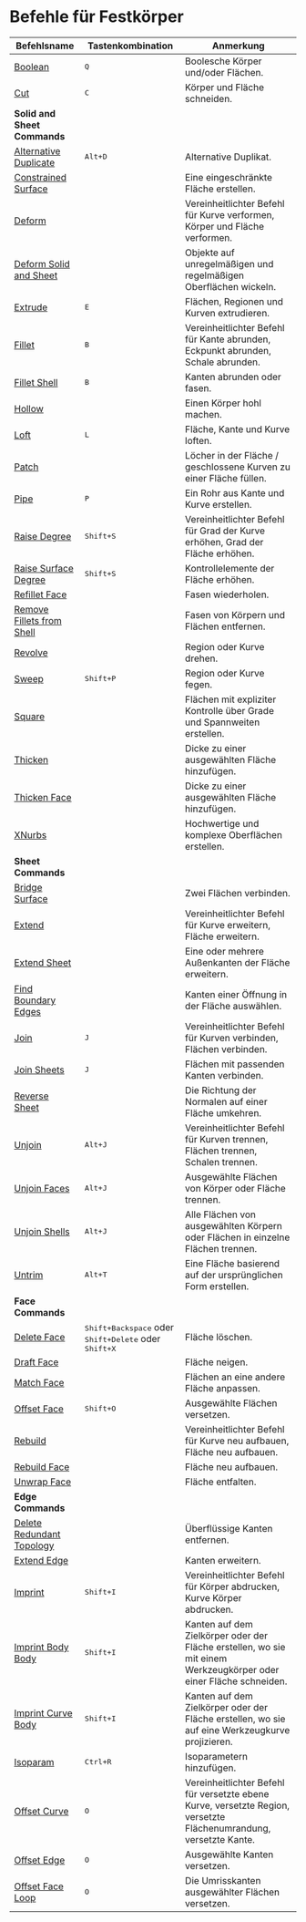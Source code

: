 # Befehle für Festkörper

| Befehlsname                                                 | Tastenkombination                     | Anmerkung                                                                                      |
| ------------------------------------------------------------ | ---------------------------- | ---------------------------------------------------------------------------------------- |
| [Boolean](/solid/boolean)                                     | <kbd>Q</kbd>                 | Boolesche Körper und/oder Flächen.                                                       |
| [Cut](/solid/cut)                                             | <kbd>C</kbd>                 | Körper und Fläche schneiden.                                                              |
| **Solid and Sheet Commands**                                 |                              |                                                                                          |
| [Alternative Duplicate](/solid/alternative-duplicate)         | <kbd>Alt+D</kbd>           | Alternative Duplikat.                                                                     |
| [Constrained Surface](/solid/constrained-surface)             |                              | Eine eingeschränkte Fläche erstellen.                                                    |
| [Deform](/solid/deform)                                      |                               | Vereinheitlichter Befehl für Kurve verformen, Körper und Fläche verformen.                |
| [Deform Solid and Sheet](/solid/deform-solid-and-sheet)       |                               | Objekte auf unregelmäßigen und regelmäßigen Oberflächen wickeln.                         |
| [Extrude](/solid/extrude)                                     | <kbd>E</kbd>                 | Flächen, Regionen und Kurven extrudieren.                                                |
| [Fillet](/solid/fillet)                                       | <kbd>B</kbd>                 | Vereinheitlichter Befehl für Kante abrunden, Eckpunkt abrunden, Schale abrunden.         |
| [Fillet Shell](/solid/fillet-shell)                           | <kbd>B</kbd>                 | Kanten abrunden oder fasen.                                                              |
| [Hollow](/solid/hollow)                                       |                              | Einen Körper hohl machen.                                                                 |
| [Loft](/solid/loft)                                           | <kbd>L</kbd>                 | Fläche, Kante und Kurve loften.                                                          |
| [Patch](/solid/patch)                                         |                              | Löcher in der Fläche / geschlossene Kurven zu einer Fläche füllen.                       |
| [Pipe](/solid/pipe)                                           | <kbd>P</kbd>                 | Ein Rohr aus Kante und Kurve erstellen.                                                  |
| [Raise Degree](/solid/raise-degree)                           | <kbd>Shift+S</kbd>         | Vereinheitlichter Befehl für Grad der Kurve erhöhen, Grad der Fläche erhöhen.            |
| [Raise Surface Degree](/solid/raise-surface-degree)           | <kbd>Shift+S</kbd>         | Kontrollelemente der Fläche erhöhen.                                                      |
| [Refillet Face](/solid/refillet-face)                         |                              | Fasen wiederholen.                                                                        |
| [Remove Fillets from Shell](/solid/remove-fillets-from-shell) |                              | Fasen von Körpern und Flächen entfernen.                                                 |
| [Revolve](/solid/revolve)                                     |                              | Region oder Kurve drehen.                                                                |
| [Sweep](/solid/sweep)                                         | <kbd>Shift+P</kbd>         | Region oder Kurve fegen.                                                                  |
| [Square](/solid/square)                                       |                               | Flächen mit expliziter Kontrolle über Grade und Spannweiten erstellen.                  |
| [Thicken](/solid/thicken)                                     |                              | Dicke zu einer ausgewählten Fläche hinzufügen.                                           |
| [Thicken Face](/solid/thicken-face)                           |                              | Dicke zu einer ausgewählten Fläche hinzufügen.                                           |
| [XNurbs](/solid/xnurbs)                                       |                               | Hochwertige und komplexe Oberflächen erstellen.                                          |
| **Sheet Commands**                                           |                              |                                                                                          |
| [Bridge Surface](/solid/bridge-surface)                       |                              | Zwei Flächen verbinden.                                                                    |
| [Extend](/solid/extend)                                       |                              | Vereinheitlichter Befehl für Kurve erweitern, Fläche erweitern.                          |
| [Extend Sheet](/solid/extend-sheet)                           |                              | Eine oder mehrere Außenkanten der Fläche erweitern.                                      |
| [Find Boundary Edges](/solid/find-boundary-edges)             |                              | Kanten einer Öffnung in der Fläche auswählen.                                            |
| [Join](/solid/join)                                           | <kbd>J</kbd>                 | Vereinheitlichter Befehl für Kurven verbinden, Flächen verbinden.                       |
| [Join Sheets](/solid/join-sheets)                             | <kbd>J</kbd>                 | Flächen mit passenden Kanten verbinden.                                                  |
| [Reverse Sheet](/solid/reverse-sheet)                         |                              | Die Richtung der Normalen auf einer Fläche umkehren.                                    |
| [Unjoin](/solid/unjoin)                                       | <kbd>Alt+J</kbd>           | Vereinheitlichter Befehl für Kurven trennen, Flächen trennen, Schalen trennen.          |
| [Unjoin Faces](/solid/unjoin-faces)                           | <kbd>Alt+J</kbd>           | Ausgewählte Flächen von Körper oder Fläche trennen.                                      |
| [Unjoin Shells](/solid/unjoin-shells)                         | <kbd>Alt+J</kbd>           | Alle Flächen von ausgewählten Körpern oder Flächen in einzelne Flächen trennen.         |
| [Untrim](/solid/untrim)                                       | <kbd>Alt+T</kbd>           | Eine Fläche basierend auf der ursprünglichen Form erstellen.                            |
| **Face Commands**                                            |                              |                                                                                          |
| [Delete Face](/solid/delete-face)                             |<kbd>Shift+Backspace</kbd> oder <kbd>Shift+Delete</kbd> oder <kbd>Shift+X</kbd> | Fläche löschen.                                                                        |
| [Draft Face](/solid/draft-face)                               |                              | Fläche neigen.                                                                           |
| [Match Face](/solid/match-face)                               |                              | Flächen an eine andere Fläche anpassen.                                                  |
| [Offset Face](/solid/offset-face)                             | <kbd>Shift+O</kbd>         | Ausgewählte Flächen versetzen.                                                           |
| [Rebuild](/solid/rebuild)                                     |                              | Vereinheitlichter Befehl für Kurve neu aufbauen, Fläche neu aufbauen.                   |
| [Rebuild Face](/solid/rebuild-face)                           |                              | Fläche neu aufbauen.                                                                     |
| [Unwrap Face](/solid/unwrap-face)                             |                              | Fläche entfalten.                                                                        |
| **Edge Commands**                                            |                              |                                                                                          |
| [Delete Redundant Topology](/solid/delete-redundant-topology) |                              | Überflüssige Kanten entfernen.                                                            |
| [Extend Edge](/solid/extend-edge)                             |                              | Kanten erweitern.                                                                         |
| [Imprint](/solid/imprint)                                     | <kbd>Shift+I</kbd>         | Vereinheitlichter Befehl für Körper abdrucken, Kurve Körper abdrucken.                   |
| [Imprint Body Body](/solid/imprint-body-body)                 | <kbd>Shift+I</kbd>         | Kanten auf dem Zielkörper oder der Fläche erstellen, wo sie mit einem Werkzeugkörper oder einer Fläche schneiden. |
| [Imprint Curve Body](/solid/imprint-curve-body)               | <kbd>Shift+I</kbd>         | Kanten auf dem Zielkörper oder der Fläche erstellen, wo sie auf eine Werkzeugkurve projizieren. |
| [Isoparam](/solid/isoparam)                                   | <kbd>Ctrl+R</kbd>          | Isoparametern hinzufügen.                                                                 |
| [Offset Curve](/solid/offset-curve)                           | <kbd>O</kbd>                 | Vereinheitlichter Befehl für versetzte ebene Kurve, versetzte Region, versetzte Flächenumrandung, versetzte Kante. |
| [Offset Edge](/solid/offset-edge)                             | <kbd>O</kbd>                 | Ausgewählte Kanten versetzen.                                                             |
| [Offset Face Loop](/solid/offset-face-loop)                   | <kbd>O</kbd>                 | Die Umrisskanten ausgewählter Flächen versetzen.                                         |

